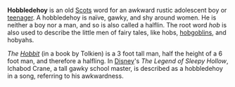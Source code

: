 '''Hobbledehoy''' is an old [[Scots]] word for an awkward rustic adolescent boy or [[teenager]]. A hobbledehoy is naïve, gawky, and shy around women. He is neither a boy nor a man, and so is also called a halflin. The root word ''hob'' is also used to describe the little men of fairy tales, like hobs, [[hobgoblin]]s, and hobyahs. 

''The [[Hobbit]]'' (in a book by Tolkien) is a 3 foot tall man, half the height of a 6 foot man, and therefore a halfling. In [[Disney]]'s ''The Legend of Sleepy Hollow'', Ichabod Crane, a tall gawky school master, is described as a hobbledehoy in a song, referring to his awkwardness.

{{vocab-stub}}